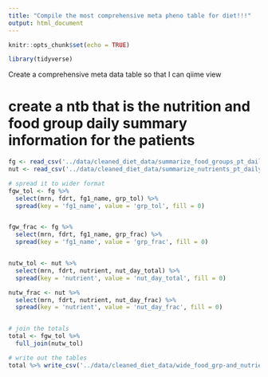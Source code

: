 ```yaml
---
title: "Compile the most comprehensive meta pheno table for diet!!!"
output: html_document
--- 
```


```r
knitr::opts_chunk$set(echo = TRUE)
```

```r
library(tidyverse)
```

Create a comprehensive meta data table so that I can qiime view 

# create a ntb that is the nutrition and food group daily summary information for the patients

```r
fg <- read_csv('../data/cleaned_diet_data/summarize_food_groups_pt_daily.csv')    
nut <- read_csv('../data/cleaned_diet_data/summarize_nutrients_pt_daily.csv')
```

```r
# spread it to wider format
fgw_tol <- fg %>%  
  select(mrn, fdrt, fg1_name, grp_tol) %>% 
  spread(key = 'fg1_name', value = 'grp_tol', fill = 0) 


fgw_frac <- fg %>%  
  select(mrn, fdrt, fg1_name, grp_frac) %>% 
  spread(key = 'fg1_name', value = 'grp_frac', fill = 0) 


nutw_tol <- nut %>%    
  select(mrn, fdrt, nutrient, nut_day_total) %>% 
  spread(key = 'nutrient', value = 'nut_day_total', fill = 0)

nutw_frac <- nut %>%    
  select(mrn, fdrt, nutrient, nut_day_frac) %>% 
  spread(key = 'nutrient', value = 'nut_day_frac', fill = 0) 


# join the totals
total <- fgw_tol %>% 
  full_join(nutw_tol)

# write out the tables
total %>% write_csv('../data/cleaned_diet_data/wide_food_grp-and_nutrients_total.csv')
```

